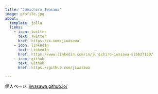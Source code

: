 ```yaml
---
title: "Junichiro Iwasawa"
image: profile.jpg
about:
  template: jolla
  links:
    - icon: twitter
      text: Twitter
      href: https://x.com/jiwasawa
    - icon: linkedin
      text: LinkedIn
      href: https://www.linkedin.com/in/junichiro-iwasawa-875b37130/
    - icon: github
      text: Github
      href: https://github.com/jiwasawa

---
```

個人ページ: [jiwasawa.github.io/](https://jiwasawa.github.io/)
